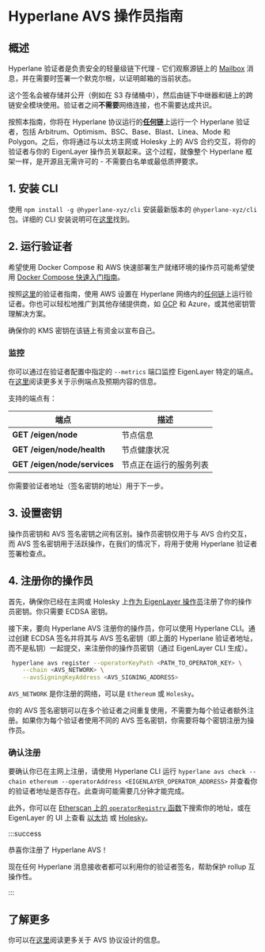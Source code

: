 # Hyperlane AVS 操作员指南

## 概述

Hyperlane 验证者是负责安全的轻量级链下代理 - 它们观察源链上的 [Mailbox](../protocol/mailbox.mdx) 消息，并在需要时签署一个默克尔根，以证明邮箱的当前状态。

这个签名会被存储并公开（例如在 S3 存储桶中），然后由链下中继器和链上的跨链安全模块使用。验证者之间**不需要**网络连接，也不需要达成共识。

按照本指南，你将在 Hyperlane 协议运行的[**任何链**](https://github.com/hyperlane-xyz/hyperlane-registry/tree/main/chains)上运行一个 Hyperlane 验证者，包括 Arbitrum、Optimism、BSC、Base、Blast、Linea、Mode 和 Polygon。之后，你将通过与以太坊主网或 Holesky 上的 AVS 合约交互，将你的验证者与你的 EigenLayer 操作员关联起来。这个过程，就像整个 Hyperlane 框架一样，是开源且无需许可的 - 不需要白名单或最低质押要求。

## 1. 安装 CLI

使用 `npm install -g @hyperlane-xyz/cli` 安装最新版本的 `@hyperlane-xyz/cli` 包。详细的 CLI 安装说明可在[这里](https://hyperlanedevcn.github.io/website/docs/reference/cli)找到。

## 2. 运行验证者

希望使用 Docker Compose 和 AWS 快速部署生产就绪环境的操作员可能希望使用 [Docker Compose 快速入门指南](../operate/docker-quickstart.mdx)。

按照[这里](../operate/validators/run-validators.mdx)的验证者指南，使用 AWS 设置在 Hyperlane 网络内的[任何链](https://github.com/hyperlane-xyz/hyperlane-registry/tree/main/chains)上运行验证者。你也可以轻松地推广到其他存储提供商，如 [GCP](https://github.com/hyperlane-xyz/hyperlane-monorepo/pull/3156) 和 Azure，或其他密钥管理解决方案。

确保你的 KMS 密钥在该链上有资金以宣布自己。

### 监控

你可以通过在验证者配置中指定的 `--metrics` 端口监控 EigenLayer 特定的端点。在[这里](https://docs.eigenlayer.xyz/eigenlayer/avs-guides/spec/api/)阅读更多关于示例端点及预期内容的信息。

支持的端点有：

| 端点                         | 描述                       |
| ---------------------------- | -------------------------- |
| **GET /eigen/node**          | 节点信息                   |
| **GET /eigen/node/health**   | 节点健康状况               |
| **GET /eigen/node/services** | 节点正在运行的服务列表     |

你需要验证者地址（签名密钥的地址）用于下一步。

## 3. 设置密钥

操作员密钥和 AVS 签名密钥之间有区别。操作员密钥仅用于与 AVS 合约交互，而 AVS 签名密钥用于活跃操作，在我们的情况下，将用于使用 Hyperlane 验证者签署检查点。

## 4. 注册你的操作员

首先，确保你已经在主网或 Holesky 上[作为 EigenLayer 操作员](https://docs.eigenlayer.xyz/eigenlayer/operator-guides/operator-installation#operator-configuration-and-registration)注册了你的操作员密钥。你只需要 ECDSA 密钥。

接下来，要向 Hyperlane AVS 注册你的操作员，你可以使用 Hyperlane CLI。通过创建 ECDSA 签名并将其与 AVS 签名密钥（即上面的 Hyperlane 验证者地址，而不是私钥）一起提交，来注册你的操作员密钥（通过 EigenLayer CLI 生成）。

```bash
 hyperlane avs register --operatorKeyPath <PATH_TO_OPERATOR_KEY> \
    --chain <AVS_NETWORK> \
    --avsSigningKeyAddress <AVS_SIGNING_ADDRESS>
```

`AVS_NETWORK` 是你注册的网络，可以是 `Ethereum` 或 `Holesky`。

你的 AVS 签名密钥可以在多个验证者之间重复使用，不需要为每个验证者额外注册。如果你为每个验证者使用不同的 AVS 签名密钥，你需要将每个密钥注册为操作员。

### 确认注册

要确认你已在主网上注册，请使用 Hyperlane CLI 运行 `hyperlane avs check --chain ethereum --operatorAddress <EIGENLAYER_OPERATOR_ADDRESS>` 并查看你的验证者地址是否存在。此查询可能需要几分钟才能完成。

此外，你可以在 [Etherscan 上的 `operatorRegistry` 函数](https://etherscan.io/address/0x272CF0BB70D3B4f79414E0823B426d2EaFd48910#readProxyContract#F12)下搜索你的地址，或在 EigenLayer 的 UI 上查看 [以太坊](https://app.eigenlayer.xyz/avs/0xe8e59c6c8b56f2c178f63bcfc4ce5e5e2359c8fc) 或 [Holesky](https://holesky.eigenlayer.xyz/avs/0xc76e477437065093d353b7d56c81ff54d167b0ab)。

:::success

恭喜你注册了 Hyperlane AVS！

现在任何 Hyperlane 消息接收者都可以利用你的验证者签名，帮助保护 rollup 互操作性。

:::

## 了解更多

你可以在[这里](/docs/protocol/economic-security/hyperlane-avs.mdx)阅读更多关于 AVS 协议设计的信息。
